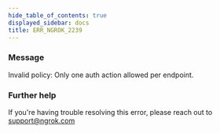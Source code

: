 ```yaml
---
hide_table_of_contents: true
displayed_sidebar: docs
title: ERR_NGROK_2239
---
```


### Message

Invalid policy: Only one auth action allowed per endpoint.

<ErrorDetails />

### Further help

If you're having trouble resolving this error, please reach out to [support@ngrok.com](mailto:support@ngrok.com?subject=Help%20with%20ERR_NGROK_2239)
